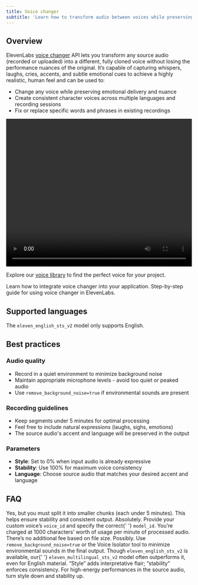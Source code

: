 ```yaml
---
title: Voice changer
subtitle: 'Learn how to transform audio between voices while preserving emotion and delivery.'
---
```


## Overview

ElevenLabs [voice changer](/docs/api-reference/speech-to-speech/convert) API lets you transform any source audio (recorded or uploaded) into a different, fully cloned voice without losing the performance nuances of the original. It’s capable of capturing whispers, laughs, cries, accents, and subtle emotional cues to achieve a highly realistic, human feel and can be used to:

- Change any voice while preserving emotional delivery and nuance
- Create consistent character voices across multiple languages and recording sessions
- Fix or replace specific words and phrases in existing recordings

<CardGroup cols={1}>
  <video width="100%" height="400" controls style={{ borderRadius: '12px' }}>
    <source
      src="https://eleven-public-cdn.elevenlabs.io/payloadcms/z2o584jt3pn-speech-to-speech-promo.mp4"
      type="video/mp4"
    />
    Your browser does not support the video tag.
  </video>
</CardGroup>

Explore our [voice library](https://elevenlabs.io/community) to find the perfect voice for your project.

<CardGroup cols={2}>
  <Card title="Developer quickstart" icon="duotone book-sparkles" href="/docs/quickstart">
    Learn how to integrate voice changer into your application.
  </Card>
  <Card
    title="Product guide"
    icon="duotone book-user"
    href="/docs/product-guides/playground/voice-changer"
  >
    Step-by-step guide for using voice changer in ElevenLabs.
  </Card>
</CardGroup>

## Supported languages

<Markdown src="/snippets/v2-model-languages.mdx" />

The `eleven_english_sts_v2` model only supports English.

## Best practices

### Audio quality

- Record in a quiet environment to minimize background noise
- Maintain appropriate microphone levels - avoid too quiet or peaked audio
- Use `remove_background_noise=true` if environmental sounds are present

### Recording guidelines

- Keep segments under 5 minutes for optimal processing
- Feel free to include natural expressions (laughs, sighs, emotions)
- The source audio's accent and language will be preserved in the output

### Parameters

- **Style**: Set to 0% when input audio is already expressive
- **Stability**: Use 100% for maximum voice consistency
- **Language**: Choose source audio that matches your desired accent and language

## FAQ

<AccordionGroup>

<Accordion title="Can I convert more than 5 minutes of audio?">
  Yes, but you must split it into smaller chunks (each under 5 minutes). This helps ensure stability
  and consistent output.
</Accordion>

<Accordion title="Can I use my own custom/cloned voice for output?">
  Absolutely. Provide your custom voice’s <code>voice_id</code> and specify the correct{' '}
  <code>model_id</code>.
</Accordion>

<Accordion title="How is billing handled?">
  You’re charged at 1000 characters’ worth of usage per minute of processed audio. There’s no
  additional fee based on file size.
</Accordion>

<Accordion title="Does the model reproduce background noise?">
  Possibly. Use <code>remove_background_noise=true</code> or the Voice Isolator tool to minimize
  environmental sounds in the final output.
</Accordion>

<Accordion title="Which model is best for English audio?">
  Though <code>eleven_english_sts_v2</code> is available, our{' '}
  <code>eleven_multilingual_sts_v2</code> model often outperforms it, even for English material.
</Accordion>

<Accordion title="How does style & stability work?">
  “Style” adds interpretative flair; “stability” enforces consistency. For high-energy performances
  in the source audio, turn style down and stability up.
</Accordion>

</AccordionGroup>

